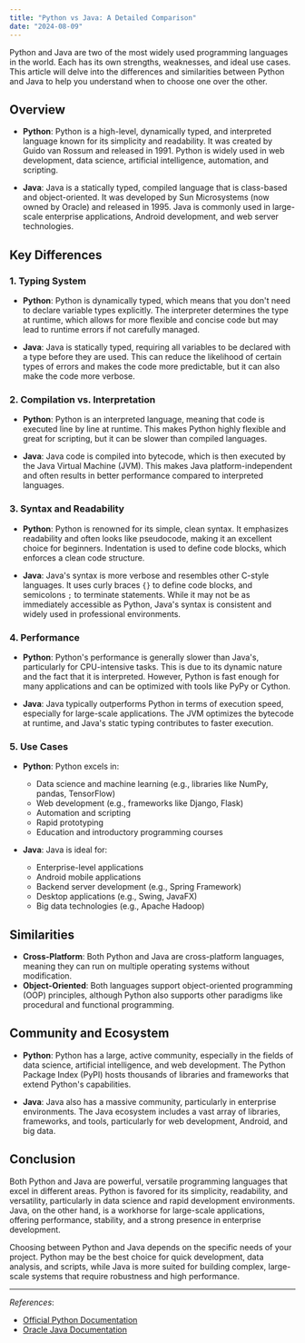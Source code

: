 ```yaml
---
title: "Python vs Java: A Detailed Comparison"
date: "2024-08-09"
---
```

Python and Java are two of the most widely used programming languages in the world. Each has its own strengths, weaknesses, and ideal use cases. This article will delve into the differences and similarities between Python and Java to help you understand when to choose one over the other.

## Overview

- **Python**: Python is a high-level, dynamically typed, and interpreted language known for its simplicity and readability. It was created by Guido van Rossum and released in 1991. Python is widely used in web development, data science, artificial intelligence, automation, and scripting.

- **Java**: Java is a statically typed, compiled language that is class-based and object-oriented. It was developed by Sun Microsystems (now owned by Oracle) and released in 1995. Java is commonly used in large-scale enterprise applications, Android development, and web server technologies.

## Key Differences

### 1. **Typing System**

- **Python**: Python is dynamically typed, which means that you don't need to declare variable types explicitly. The interpreter determines the type at runtime, which allows for more flexible and concise code but may lead to runtime errors if not carefully managed.

- **Java**: Java is statically typed, requiring all variables to be declared with a type before they are used. This can reduce the likelihood of certain types of errors and makes the code more predictable, but it can also make the code more verbose.

### 2. **Compilation vs. Interpretation**

- **Python**: Python is an interpreted language, meaning that code is executed line by line at runtime. This makes Python highly flexible and great for scripting, but it can be slower than compiled languages.

- **Java**: Java code is compiled into bytecode, which is then executed by the Java Virtual Machine (JVM). This makes Java platform-independent and often results in better performance compared to interpreted languages.

### 3. **Syntax and Readability**

- **Python**: Python is renowned for its simple, clean syntax. It emphasizes readability and often looks like pseudocode, making it an excellent choice for beginners. Indentation is used to define code blocks, which enforces a clean code structure.

- **Java**: Java's syntax is more verbose and resembles other C-style languages. It uses curly braces `{}` to define code blocks, and semicolons `;` to terminate statements. While it may not be as immediately accessible as Python, Java's syntax is consistent and widely used in professional environments.

### 4. **Performance**

- **Python**: Python's performance is generally slower than Java's, particularly for CPU-intensive tasks. This is due to its dynamic nature and the fact that it is interpreted. However, Python is fast enough for many applications and can be optimized with tools like PyPy or Cython.

- **Java**: Java typically outperforms Python in terms of execution speed, especially for large-scale applications. The JVM optimizes the bytecode at runtime, and Java's static typing contributes to faster execution.

### 5. **Use Cases**

- **Python**: Python excels in:
  - Data science and machine learning (e.g., libraries like NumPy, pandas, TensorFlow)
  - Web development (e.g., frameworks like Django, Flask)
  - Automation and scripting
  - Rapid prototyping
  - Education and introductory programming courses

- **Java**: Java is ideal for:
  - Enterprise-level applications
  - Android mobile applications
  - Backend server development (e.g., Spring Framework)
  - Desktop applications (e.g., Swing, JavaFX)
  - Big data technologies (e.g., Apache Hadoop)

## Similarities

- **Cross-Platform**: Both Python and Java are cross-platform languages, meaning they can run on multiple operating systems without modification.
- **Object-Oriented**: Both languages support object-oriented programming (OOP) principles, although Python also supports other paradigms like procedural and functional programming.

## Community and Ecosystem

- **Python**: Python has a large, active community, especially in the fields of data science, artificial intelligence, and web development. The Python Package Index (PyPI) hosts thousands of libraries and frameworks that extend Python's capabilities.

- **Java**: Java also has a massive community, particularly in enterprise environments. The Java ecosystem includes a vast array of libraries, frameworks, and tools, particularly for web development, Android, and big data.

## Conclusion

Both Python and Java are powerful, versatile programming languages that excel in different areas. Python is favored for its simplicity, readability, and versatility, particularly in data science and rapid development environments. Java, on the other hand, is a workhorse for large-scale applications, offering performance, stability, and a strong presence in enterprise development.

Choosing between Python and Java depends on the specific needs of your project. Python may be the best choice for quick development, data analysis, and scripts, while Java is more suited for building complex, large-scale systems that require robustness and high performance.

---

*References*:
- [Official Python Documentation](https://docs.python.org/3/)
- [Oracle Java Documentation](https://docs.oracle.com/en/java/)
